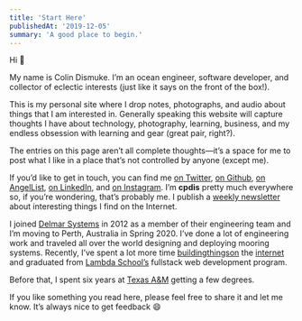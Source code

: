 ```yaml
---
title: 'Start Here'
publishedAt: '2019-12-05'
summary: 'A good place to begin.'
---
```


Hi 👋

My name is Colin Dismuke. I’m an ocean engineer, software developer, and collector of eclectic interests (just like it says on the front of the box!).

This is my personal site where I drop notes, photographs, and audio about things that I am interested in. Generally speaking this website will capture thoughts I have about technology, photography, learning, business, and my endless obsession with learning and gear (great pair, right?).

The entries on this page aren’t all complete thoughts—it’s a space for me to post what I like in a place that’s not controlled by anyone (except me).

If you’d like to get in touch, you can find me [on Twitter](http://twitter.com/cpdis), [on Github](http://github.com/cpdis), [on AngelList](https://angel.co/colin-dismuke), [on LinkedIn](https://www.linkedin.com/in/colindismuke), and [on Instagram](https://www.instagram.com/cpdis/). I’m **cpdis** pretty much everywhere so, if you’re wondering, that’s probably me. I publish a [weekly newsletter](https://ofnote.substack.com/) about interesting things I find on the Internet.

I joined [Delmar Systems](http://www.delmarsystems.com/site.php) in 2012 as a member of their engineering team and I’m moving to Perth, Australia in Spring 2020. I’ve done a lot of engineering work and traveled all over the world designing and deploying mooring systems. Recently, I’ve spent a lot more time [building](https://password.coffee/)[things](https://compound.careers/)[on](https://lambdanotes.app/) the [internet](https://getpickem.co/) and graduated from [Lambda School’s](https://lambdaschool.com/) fullstack web development program.

Before that, I spent six years at [Texas A&M](https://engineering.tamu.edu/ocean/) getting a few degrees.

If you like something you read here, please feel free to share it and let me know. It’s always nice to get feedback 😄
